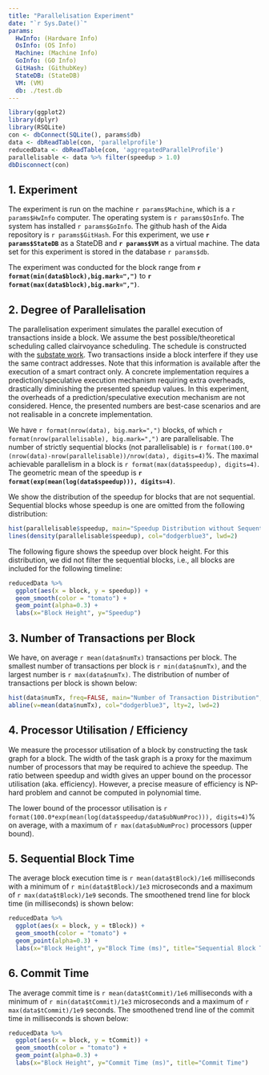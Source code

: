 ```yaml
---
title: "Parallelisation Experiment"
date: "`r Sys.Date()`"
params:
  HwInfo: (Hardware Info)
  OsInfo: (OS Info)
  Machine: (Machine Info)
  GoInfo: (GO Info)
  GitHash: (GithubKey)
  StateDB: (StateDB)
  VM: (VM)
  db: ./test.db
---
```


```r
library(ggplot2)
library(dplyr)
library(RSQLite)
con <- dbConnect(SQLite(), params$db)
data <- dbReadTable(con, 'parallelprofile')
reducedData <- dbReadTable(con, 'aggregatedParallelProfile')
parallelisable <- data %>% filter(speedup > 1.0)
dbDisconnect(con)
```

## 1. Experiment
The experiment is run on the machine `r params$Machine`, which is a `r params$HwInfo` computer.
The operating system is `r params$OsInfo`.
The system has installed `r params$GoInfo`.
The github hash of the Aida repository is `r params$GitHash`.
For this experiment, we use **`r params$StateDB`** as a StateDB and **`r params$VM`** as a virtual machine.
The data set for this experiment is stored in the database `r params$db`.

The experiment was conducted for the block range from **`r format(min(data$block),big.mark=",")`**  to **`r format(max(data$block),big.mark=",")`**.

## 2. Degree of Parallelisation

The parallelisation experiment simulates the parallel execution of transactions inside a block.
We assume the best possible/theoretical scheduling called clairvoyance scheduling.
The schedule is constructed with the [substate work](https://usenix.org/conference/atc21/presentation/kim-yeonsoo).
Two transactions inside a block interfere if they use the same contract addresses.
Note that this information is available after the execution of a smart contract only.
A concrete implementation requires a prediction/speculative execution mechanism requiring extra overheads, drastically diminishing the presented speedup values.
In this experiment, the overheads of a prediction/speculative execution mechanism are not considered.
Hence, the presented numbers are best-case scenarios and are not realisable in a concrete implementation.

We have `r format(nrow(data), big.mark=",")` blocks, of which `r format(nrow(parallelisable), big.mark=",")` are parallelisable.
The number of strictly sequential blocks (not parallelisable) is `r format(100.0*(nrow(data)-nrow(parallelisable))/nrow(data), digits=4)`%.
The maximal achievable parallelism in a block is `r format(max(data$speedup), digits=4)`.
The geometric mean of the speedup is **`r format(exp(mean(log(data$speedup))), digits=4)`**.

We show the distribution of the speedup for blocks that are not sequential.
Sequential blocks whose speedup is one are omitted from the following distribution:

```r
hist(parallelisable$speedup, main="Speedup Distribution without Sequential Blocks", breaks = quantile(parallelisable$speedup, 0:10 / 10), xlab="Speedup", col="lightblue1")
lines(density(parallelisable$speedup), col="dodgerblue3", lwd=2)
```

The following figure shows the speedup over block height.
For this distribution, we did not filter the sequential blocks, i.e., all blocks are included for the following timeline:

```r
reducedData %>%
  ggplot(aes(x = block, y = speedup)) +
  geom_smooth(color = "tomato") +
  geom_point(alpha=0.3) +
  labs(x="Block Height", y="Speedup")
```

## 3. Number of Transactions per Block

We have, on average `r mean(data$numTx)` transactions per block.
The smallest number of transactions per block is `r min(data$numTx)`, and the largest number is `r max(data$numTx)`.
The distribution of number of transactions per block is shown below:

```r
hist(data$numTx, freq=FALSE, main="Number of Transaction Distribution", xlab="Number of Transactions", col="lightblue1"); rug(data$numTx)
abline(v=mean(data$numTx), col="dodgerblue3", lty=2, lwd=2)
```

## 4. Processor Utilisation / Efficiency

We measure the processor utilisation of a block by constructing the task graph for a block.
The width of the task graph is a proxy for the maximum number of processors that may be required to achieve the speedup.
The ratio between speedup and width gives an upper bound on the processor utilisation (aka. efficiency).
However, a precise measure of efficiency is NP-hard problem and cannot be computed in polynomial time.

The lower bound of the processor utilisation is `r format(100.0*exp(mean(log(data$speedup/data$ubNumProc))), digits=4)`% on average, with a maximum of `r max(data$ubNumProc)` processors (upper bound).

## 5. Sequential Block Time

The average block execution time is `r mean(data$tBlock)/1e6` milliseconds with a minimum of `r min(data$tBlock)/1e3` microseconds and a maximum of `r max(data$tBlock)/1e9` seconds.
The smoothened trend line for block time (in milliseconds) is shown below:

```r
reducedData %>%
  ggplot(aes(x = block, y = tBlock)) +
  geom_smooth(color = "tomato") +
  geom_point(alpha=0.3) +
  labs(x="Block Height", y="Block Time (ms)", title="Sequential Block Time")
```

## 6. Commit Time

The average commit time is `r mean(data$tCommit)/1e6` milliseconds with a minimum of `r min(data$tCommit)/1e3` microseconds and a maximum of `r max(data$tCommit)/1e9` seconds.
The smoothened trend line of the commit time in milliseconds is shown below:

```r
reducedData %>%
  ggplot(aes(x = block, y = tCommit)) +
  geom_smooth(color = "tomato") +
  geom_point(alpha=0.3) +
  labs(x="Block Height", y="Commit Time (ms)", title="Commit Time")
```
